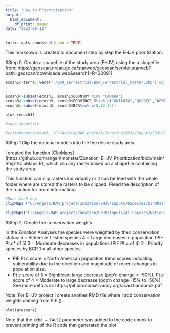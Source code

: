 ---
title: "How to Prioritization"
output:
  html_document:
    df_print: paged
date: "2023-09-13"
---

```{r setup, include=FALSE}
knitr::opts_chunk$set(echo = TRUE)
```

This markdown is created to document step by step the EHJV prioritization. 


#Step 0. Create a shapefile of the study area (EHJV) using the a shapefile from: https://geoscan.nrcan.gc.ca/starweb/geoscan/servlet.starweb?path=geoscan/downloade.web&search1=R=300911

```{r}
ecosh1<-terra::vect("./BCR_Terrestrial/BCR_Terrestrial_master.shp") #import shape file


ecosh3<-subset(ecosh1, ecosh1$COUNTRY %in% "CANADA")
ecosh3<-subset(ecosh3, ecosh3$PROVINCE_S%in% c("ONTARIO","QUEBEC","NEWFOUNDLAND", "NOVA SCOTIA", "PRINCE EDWARD ISLAND", "NEW BRUNSWICK"))
ecosh3<-subset(ecosh3, ecosh3$BCR%in% c(8,12,14))

plot (ecosh3)
```

```{r}

#save shapefile 

#writeVector(ecosh3, "C:/Angela/BAM_project/Zonation/EHJV/Inputs/EHJVsh.shp", overwrite=TRUE)

```


#Step 1.Clip the national models into the the desire study area 

I created the function [ClipMaps] (https://github.com/angelXmonster/Zonation_EHJV_Prioritization/blob/main/Step1/ClipMaps.R), which clip any raster based on a shapefile containing the study area. 

This function can clip rasters individually or it can be feed with the whole folder where are stored the rasters to be clipped.
(Read the description of the function for more information)

```{r}
#Runs each map
clipMaps ("C:/Angela/BAM_project/Zonation/EHJV/Inputs/6Species/birdRasterFiles/pred-BANS-CAN-Mean.tif", "C:/Angela/BAM_project/Zonation/EHJV/Inputs/EHJVshp/EHJVsh.shp", "C:/Angela/BAM_project/Zonation/EHJV/Inputs/6Species") 

clipMaps("C:/Angela/BAM_project/Zonation/EHJV/Inputs/AllSpecies/National_Models_26_08_2022", "C:/Angela/BAM_project/Zonation/EHJV/Inputs/EHJVshp_plusManitoba/EHJVsh.shp", "C:/Angela/BAM_project/Zonation/EHJV/Inputs/AllSpecies/birdRasterFilesEHJV") 
```

#Step 2. Create the conservation weights

In the Zonation Analyses the species were weighted by their conservation status: 
	5 = Schedule 1 listed species
	4 = Large decreases in population (PIF Pt.c* of 5)
	3 = Moderate decreases in populations (PIF Pt.c of 4)
	2= Priority species by BCR 
	1 = all other species
	
* PIF Pt.c score = North American population trend scores indicating vulnerability due to the direction and magnitude of recent changes in population size. 
* Pt.c score of 5 = Significant large decrease (pop'n change < -50%); 
  Pt.c score of 4 = Moderate to large decrease (pop'n change -15% to -50%)
  See more details in: https://pif.birdconservancy.org/acad.handbook.pdf

Note: For EHJV project I create another RMD file where I add conservation weights coming from PIF (). 

```{r pressure, echo=FALSE}
plot(pressure)
```

Note that the `echo = FALSE` parameter was added to the code chunk to prevent printing of the R code that generated the plot.
